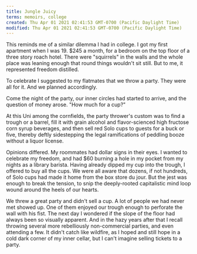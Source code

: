 ```yaml
---
title: Jungle Juicy
terms: memoirs, college
created: Thu Apr 01 2021 02:41:53 GMT-0700 (Pacific Daylight Time)
modified: Thu Apr 01 2021 02:41:53 GMT-0700 (Pacific Daylight Time)
---
```


This reminds me of a similar dilemma I had in college. I got my first apartment when I was 19. $245 a month, for a bedroom on the top floor of a three story roach hotel. There were "squirrels" in the walls and the whole place was leaning enough that round things wouldn't sit still. But to me, it represented freedom distilled.

To celebrate I suggested to my flatmates that we throw a party. They were all for it. And we planned accordingly.

Come the night of the party, our inner circles had started to arrive, and the question of money arose. "How much for a cup?"

At this Uni among the cornfields, the party thrower's custom was to find a trough or a barrel, fill it with grain alcohol and flavor-scienced high fructose corn syrup beverages, and then sell red Solo cups to guests for a buck or five, thereby deftly sidestepping the legal ramifications of peddling booze without a liquor license.

Opinions differed. My roommates had dollar signs in their eyes. I wanted to celebrate my freedom, and had $60 burning a hole in my pocket from my nights as a library barista. Having already dipped my cup into the trough, I offered to buy all the cups. We were all aware that dozens, if not hundreds, of Solo cups had made it home from the box store du jour. But the jest was enough to break the tension, to snip the deeply-rooted capitalistic mind loop wound around the heels of our hearts.

We threw a great party and didn't sell a cup. A lot of people we had never met showed up. One of them enjoyed our trough enough to perforate the wall with his fist. The next day I wondered if the slope of the floor had always been so visually apparent. And in the hazy years after that I recall throwing several more rebelliously non-commercial parties, and even attending a few. It didn't catch like wildfire, as I hoped and still hope in a cold dark corner of my inner cellar, but I can't imagine selling tickets to a party.
